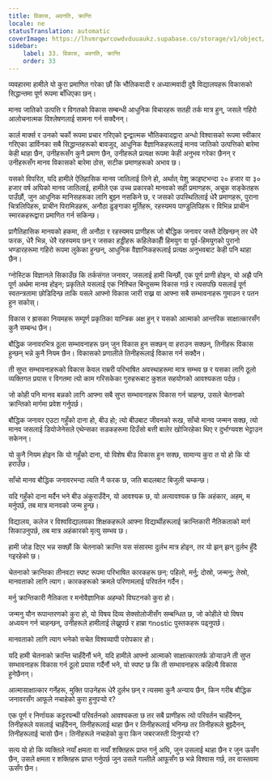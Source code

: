 ```yaml
---
title: विकास, अवनति, क्रान्ति
locale: ne
statusTranslation: automatic
coverImage: https://lhvmrqwrcowdvduuaukz.supabase.co/storage/v1/object/public/strapi-uploads/small_cover-educacion-fundamental.webp-2d51a7828a2b1309555be27f7e2a61a0.webp
sidebar:
    label: 33. विकास, अवनति, क्रान्ति
    order: 33
---
```

व्यवहारमा हामीले यो कुरा प्रमाणित गरेका छौं कि भौतिकवादी र अध्यात्मवादी दुवै विद्यालयहरू विकासको सिद्धान्तमा पूर्ण रूपमा बाँधिएका छन्।

मानव जातिको उत्पत्ति र विगतको विकास सम्बन्धी आधुनिक विचारहरू सतही तर्क मात्र हुन्, जसले गहिरो आलोचनात्मक विश्लेषणलाई सामना गर्न सक्दैनन्।

कार्ल मार्क्स र उनको चर्को रूपमा प्रचार गरिएको द्वन्द्वात्मक भौतिकवादद्वारा अन्धो विश्वासको रूपमा स्वीकार गरिएका डार्विनका सबै सिद्धान्तहरूको बावजुद, आधुनिक वैज्ञानिकहरूलाई मानव जातिको उत्पत्तिको बारेमा केही थाहा छैन, उनीहरूसँग कुनै प्रमाण छैन, उनीहरूले प्रत्यक्ष रूपमा केही अनुभव गरेका छैनन् र उनीहरूसँग मानव विकासको बारेमा ठोस, सटीक प्रमाणहरूको अभाव छ।

यसको विपरित, यदि हामीले ऐतिहासिक मानव जातिलाई लिने हो, अर्थात् येशु क्राइष्टभन्दा २० हजार वा ३० हजार वर्ष अघिको मानव जातिलाई, हामीले एक उच्च प्रकारको मानवको सही प्रमाणहरू, अचूक सङ्केतहरू पाउँछौं, जुन आधुनिक मानिसहरूका लागि बुझ्न नसकिने छ, र जसको उपस्थितिलाई धेरै प्रमाणहरू, पुराना चित्रलिपिहरू, प्राचीन पिरामिडहरू, अनौठा ढुङ्गाका मूर्तिहरू, रहस्यमय पाण्डुलिपिहरू र विभिन्न प्राचीन स्मारकहरूद्वारा प्रमाणित गर्न सकिन्छ।

प्रागैतिहासिक मानवको हकमा, ती अनौठा र रहस्यमय प्राणीहरू जो बौद्धिक जनावर जस्तै देखिन्छन् तर धेरै फरक, धेरै भिन्न, धेरै रहस्यमय छन् र जसका हड्डीहरू कहिलेकाहीँ हिमयुग वा पूर्व-हिमयुगको पुरानो भण्डारहरूमा गहिरो रूपमा लुकेका हुन्छन्, आधुनिक वैज्ञानिकहरूलाई प्रत्यक्ष अनुभवबाट केही पनि थाहा छैन।

ग्नोस्टिक विज्ञानले सिकाउँछ कि तर्कसंगत जनावर, जसलाई हामी चिन्छौं, एक पूर्ण प्राणी होइन, यो अझै पनि पूर्ण अर्थमा मानव होइन; प्रकृतिले यसलाई एक निश्चित बिन्दुसम्म विकास गर्छ र त्यसपछि यसलाई पूर्ण स्वतन्त्रतामा छोडिदिन्छ ताकि यसले आफ्नो विकास जारी राख्न वा आफ्ना सबै सम्भावनाहरू गुमाउन र पतन हुन सकोस्।

विकास र ह्रासका नियमहरू सम्पूर्ण प्रकृतिका यान्त्रिक अक्ष हुन् र यसको आत्माको आन्तरिक साक्षात्कारसँग कुनै सम्बन्ध छैन।

बौद्धिक जनावरभित्र ठूला सम्भावनाहरू छन् जुन विकास हुन सक्छन् वा हराउन सक्छन्, तिनीहरू विकास हुन्छन् भन्ने कुनै नियम छैन। विकासको प्रणालीले तिनीहरूलाई विकास गर्न सक्दैन।

ती सुप्त सम्भावनाहरूको विकास केवल राम्ररी परिभाषित अवस्थाहरूमा मात्र सम्भव छ र यसका लागि ठूलो व्यक्तिगत प्रयास र विगतमा त्यो काम गरिसकेका गुरुहरूबाट कुशल सहयोगको आवश्यकता पर्दछ।

जो कोही पनि मानव बन्नको लागि आफ्ना सबै सुप्त सम्भावनाहरू विकास गर्न चाहन्छ, उसले चेतनाको क्रान्तिको मार्गमा प्रवेश गर्नुपर्छ।

बौद्धिक जनावर एउटा गहुँको दाना हो, बीउ हो; त्यो बीउबाट जीवनको रूख, साँचो मानव जन्मन सक्छ, त्यो मानव जसलाई डियोजेनेसले एथेन्सका सडकहरूमा दिउँसो बत्ती बालेर खोजिरहेका थिए र दुर्भाग्यवश भेट्टाउन सकेनन्।

यो कुनै नियम होइन कि यो गहुँको दाना, यो विशेष बीउ विकास हुन सक्छ, सामान्य कुरा त यो हो कि यो हराउँछ।

साँचो मानव बौद्धिक जनावरभन्दा त्यति नै फरक छ, जति बादलबाट बिजुली चम्कन्छ।

यदि गहुँको दाना मर्दैन भने बीउ अंकुराउँदैन, यो आवश्यक छ, यो अत्यावश्यक छ कि अहंकार, अहम्, म मर्नुपर्छ, तब मात्र मानवको जन्म हुन्छ।

विद्यालय, कलेज र विश्वविद्यालयका शिक्षकहरूले आफ्ना विद्यार्थीहरूलाई क्रान्तिकारी नैतिकताको मार्ग सिकाउनुपर्छ, तब मात्र अहंकारको मृत्यु सम्भव छ।

हामी जोड दिएर भन्न सक्छौं कि चेतनाको क्रान्ति यस संसारमा दुर्लभ मात्र होइन, तर यो झन् झन् दुर्लभ हुँदै गइरहेको छ।

चेतनाको क्रान्तिका तीनवटा स्पष्ट रूपमा परिभाषित कारकहरू छन्: पहिलो, मर्नु; दोस्रो, जन्मनु; तेस्रो, मानवताको लागि त्याग। कारकहरूको क्रमले परिणामलाई परिवर्तन गर्दैन।

मर्नु क्रान्तिकारी नैतिकता र मनोवैज्ञानिक अहम्को विघटनको कुरा हो।

जन्मनु यौन रूपान्तरणको कुरा हो, यो विषय दिव्य सेक्सोलोजीसँग सम्बन्धित छ, जो कोहीले यो विषय अध्ययन गर्न चाहन्छन्, उनीहरूले हामीलाई लेख्नुपर्छ र हाम्रा गnostic पुस्तकहरू पढ्नुपर्छ।

मानवताको लागि त्याग भनेको सचेत विश्वव्यापी परोपकार हो।

यदि हामी चेतनाको क्रान्ति चाहँदैनौं भने, यदि हामीले आफ्नो आत्माको साक्षात्कारतर्फ डोर्‍याउने ती सुप्त सम्भावनाहरू विकास गर्न ठूलो प्रयास गर्दैनौं भने, यो स्पष्ट छ कि ती सम्भावनाहरू कहिल्यै विकास हुनेछैनन्।

आत्मासाक्षात्कार गर्नेहरू, मुक्ति पाउनेहरू धेरै दुर्लभ छन् र त्यसमा कुनै अन्याय छैन, किन गरीब बौद्धिक जनावरसँग आफूले नचाहेको कुरा हुनुपर्‍यो र?

एक पूर्ण र निर्णायक कट्टरपन्थी परिवर्तनको आवश्यकता छ तर सबै प्राणीहरू त्यो परिवर्तन चाहँदैनन्, तिनीहरूले यसलाई चाहँदैनन्, तिनीहरूलाई थाहा छैन र तिनीहरूलाई भनिन्छ तर तिनीहरूले बुझ्दैनन्, तिनीहरूलाई चासो छैन। तिनीहरूले नचाहेको कुरा किन जबरजस्ती दिनुपर्‍यो र?

सत्य यो हो कि व्यक्तिले नयाँ क्षमता वा नयाँ शक्तिहरू प्राप्त गर्नु अघि, जुन उसलाई थाहा छैन र जुन ऊसँग छैन, उसले क्षमता र शक्तिहरू प्राप्त गर्नुपर्छ जुन उसले गल्तीले आफूसँग छ भन्ने विश्वास गर्छ, तर वास्तवमा ऊसँग छैन।

